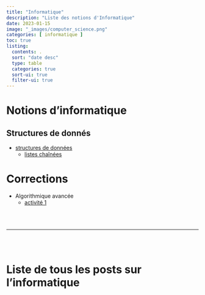 ```yaml
---
title: "Informatique"
description: "Liste des notions d'Informatique"
date: 2023-01-15
image: "_images/computer_science.png"
categories: [ informatique ]
toc: true
listing:
  contents: .
  sort: "date desc"
  type: table
  categories: true
  sort-ui: true
  filter-ui: true
---
```




# Notions d'informatique

## Structures de donnés

 - [structures de données](structure de donnés.qmd)
     - [listes chaînées](listes_chainees.qmd)

# Corrections

  - Algorithmique avancée
      - [activité 1](cours/algo_avancee_activite_1.qmd)


<br/> <br/>

---
<br/> <br/>

# Liste de tous les posts sur l'informatique